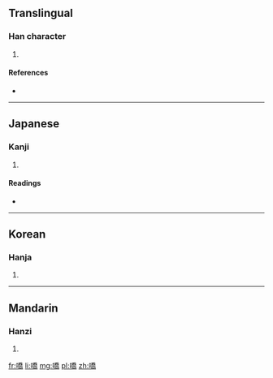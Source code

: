==Translingual==

===Han character===
{{Han char|rn=30|rad=口|as=12|sn=15|four=6202<sub>7</sub>|canj=口竹大月 (RHKB)}}

# {{defn|Han|sort=口12}}

====References====
* {{Han ref|kx=0207.290|dkj=04275|dj=0430.240|hdz=10684.050|uh=563A|ud=22074|bh=E548|bd=58696}}

----

==Japanese==

===Kanji===
{{ja-kanji|grade=|rs=口12}}

# {{defn|lang=ja|sort=口12}}

====Readings====
* {{ja-readings|on=[[きょう]] (kyō), [[ぎょう]] (gyō)|kun=}}

----

==Korean==

===Hanja===
{{ko-hanja|hangeul=교|rv=gyo|mr=kyo}}

# {{defn|lang=ko|sort=口12}}

----

==Mandarin==

===Hanzi===
{{cmn-hanzi|pin=[[chǎn]] ([[chan3]]), [[qiáo]] ([[qiao2]])|wg=ch'an<sup>3</sup>, ch'iao<sup>2</sup>}}

# {{defn|lang=cmn|sort=口12}}

[[fr:嘺]]
[[li:嘺]]
[[mg:嘺]]
[[pl:嘺]]
[[zh:嘺]]
